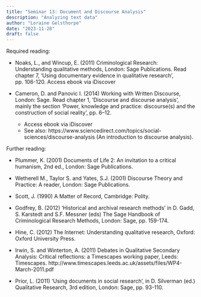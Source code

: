 ```yaml
---
title: "Seminar 13: Document and Discourse Analysis"
description: "Analyzing text data"
author: "Loraine Gelsthorpe"
date: "2023-11-28"
draft: false
---
```


Required reading:

* Noaks, L., and Wincup, E. (2011) Criminological Research: Understanding qualitative methods, London: Sage Publications. Read chapter 7, ‘Using documentary evidence in qualitative research’, pp. 106-120.
Access ebook via iDiscover

* Cameron, D. and Panovic I. (2014) Working with Written Discourse, London: Sage. Read chapter 1, ‘Discourse and discourse analysis’, mainly the section ‘Power, knowledge and practice: discourse(s) and the construction of social reality’, pp. 6–12.
   * Access ebook via iDiscover
   * See also: https://www.sciencedirect.com/topics/social-sciences/discourse-analysis  (An introduction to discourse analysis).


Further reading:

* Plummer, K. (2001) Documents of Life 2: An invitation to a critical humanism, 2nd ed., London: Sage Publications.

* Wetherell M., Taylor S. and Yates, S.J. (2001) Discourse Theory and Practice: A reader, London: Sage Publications.

* Scott, J. (1990) A Matter of Record, Cambridge: Polity.

* Godfrey, B. (2012) ‘Historical and archival research methods’ in D. Gadd, S. Karstedt and S.F. Messner (eds) The Sage Handbook of Criminological Research Methods, London: Sage, pp. 159-174. 

* Hine, C. (2012) The Internet: Understanding qualitative research, Oxford: Oxford University Press.

* Irwin, S. and Winterton, A. (2011) Debates in Qualitative Secondary Analysis: Critical reflections: a Timescapes working paper, Leeds: Timescapes.
http://www.timescapes.leeds.ac.uk/assets/files/WP4-March-2011.pdf

* Prior, L. (2011) ‘Using documents in social research’, in D. Silverman (ed.) Qualitative Research, 3rd edition, London: Sage, pp. 93-110.
